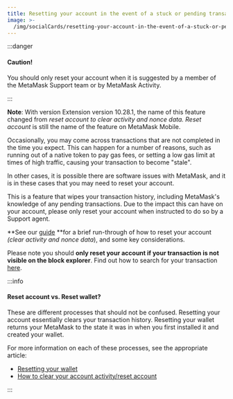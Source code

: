 ```yaml
---
title: Resetting your account in the event of a stuck or pending transaction
image: >-
  /img/socialCards/resetting-your-account-in-the-event-of-a-stuck-or-pending-transaction.jpg
---
```



<CustomLayout />

:::danger

#### Caution!

You should only reset your account when it is suggested by a member of the MetaMask Support team or by MetaMask Activity.

:::

**Note**: With version Extension version 10.28.1, the name of this feature changed from *reset account *to* clear activity and nonce data.* _Reset account_ is still the name of the feature on MetaMask Mobile.

Occasionally, you may come across transactions that are not completed in the time you expect. This can happen for a number of reasons, such as running out of a native token to pay gas fees, or setting a low gas limit at times of high traffic, causing your transaction to become "stale".

In other cases, it is possible there are software issues with MetaMask, and it is in these cases that you may need to reset your account.

This is a feature that wipes your transaction history, including MetaMask's knowledge of any pending transactions. Due to the impact this can have on your account, please only reset your account when instructed to do so by a Support agent.

**See our [guide](/managing-my-wallet/resetting-deleting-and-restoring/how-to-clear-your-account-activity-reset-account) **for a brief run-through of how to reset your account _(clear activity and nonce_ _data_), and some key considerations.

Please note you should **only reset your account if your transaction is not visible on the block explorer**. Find out how to search for your transaction [here](/managing-my-wallet/how-to-check-my-wallet-activity-on-the-blockchain-explorer).

:::info

#### Reset account vs. Reset wallet?

These are different processes that should not be confused. Resetting your account essentially clears your transaction history. Resetting your wallet returns your MetaMask to the state it was in when you first installed it and created your wallet.

For more information on each of these processes, see the appropriate article:

- [Resetting your wallet](/managing-my-wallet/resetting-deleting-and-restoring/how-to-reset-your-wallet)
- [How to clear your account activity/reset account](/managing-my-wallet/resetting-deleting-and-restoring/how-to-clear-your-account-activity-reset-account)

:::
